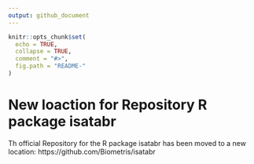 ```yaml
---
output: github_document
---
```

<!-- README.md is generated from README.Rmd. Please edit that file -->

```r
knitr::opts_chunk$set(
  echo = TRUE,
  collapse = TRUE,
  comment = "#>",
  fig.path = "README-"
)
```
# New loaction for Repository R package isatabr 

Th official Repository for the R package isatabr has been moved to a new location: https://github.com/Biometris/isatabr
